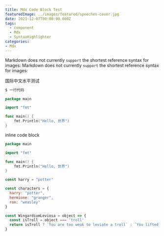 ```yaml
---
title: Mdx Code Block Test
featuredImage: ../images/featured/speeches-cover.jpg
date: 2021-12-07T00:00:00.000Z
tags:
  - component
  - Mdx
  - SyntaxHighlighter
categories:
- Mdx
---
```



Markdown does not currently `support` the shortest reference syntax for images:
Markdown does not currently `support` the shortest reference syntax for images:

国际中文水平测试

```bash
$ 一行代码
```


```go
package main

import "fmt"

func main() {
    fmt.Println("Hello, 世界")
}
```

inline code block

```go title=main.go {1}
package main

import "fmt"

func main() {
    fmt.Println("Hello, 世界")
}
```

```js {1,9-12}
const harry = "potter"

const characters = {
  harry: "potter",
  hermione: "granger",
  ron: "weasley"
}

const WingardiumLeviosa = object => {
  const isTroll = object === 'troll'
  return isTroll ? `You are too weak to leviate a troll` : `You lifted ${object}`
}
```
